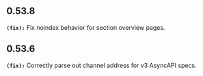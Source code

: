## 0.53.8
**`(fix):`** Fix noindex behavior for section overview pages. 

## 0.53.6
**`(fix):`** Correctly parse out channel address for v3 AsyncAPI specs.


